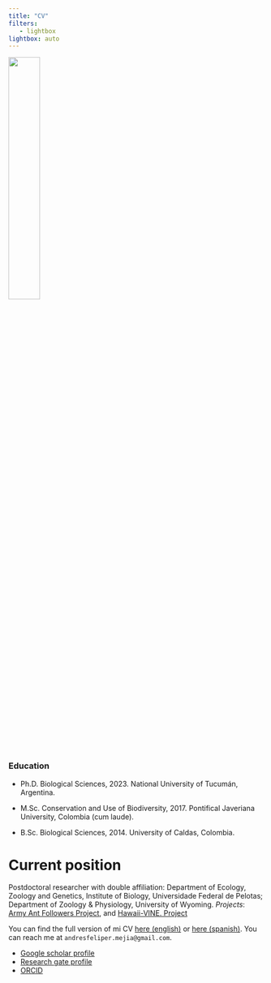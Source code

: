 ```yaml
---
title: "CV"
filters:
   - lightbox
lightbox: auto
---
```


![](photos/IMG_4890.jpg){fig-align="center" width="35%"}

### Education

:::{}
- Ph.D. Biological Sciences, 2023. National University of Tucumán, Argentina.

- M.Sc. Conservation and Use of Biodiversity, 2017. Pontifical Javeriana University, Colombia (cum laude).

- B.Sc. Biological Sciences, 2014. University of Caldas, Colombia.
:::

# Current position

Postdoctoral researcher with double affiliation: Department of Ecology, Zoology and Genetics, Institute of Biology, Universidade Federal de Pelotas; Department of Zoology & Physiology, University of Wyoming. *Projects*: [Army Ant Followers Project](https://www.tarwaterlab.com/copy-of-panama-plumas-project), and [Hawaii-VINE. Project](https://www.tarwaterlab.com/hawaii-vine-project)

You can find the full version of mi CV [here (english)](https://github.com/andres-frm/curriculum_vitae/blob/main/cv_eng/cv_eng.pdf) or [here (spanish)](https://github.com/andres-frm/curriculum_vitae/blob/main/cvESP/cvESP.pdf). You can reach me at `andresfeliper.mejia@gmail.com`.

-   [Google scholar profile](https://scholar.google.com/citations?user=5NIPofoAAAAJ&hl=es)
-   [Research gate profile](https://www.researchgate.net/profile/Andres-F-Ramirez-Mejia)
-   [ORCID](https://orcid.org/0000-0002-1986-2458)


